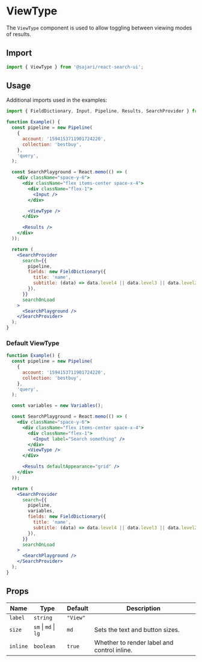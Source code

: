 
<SEO
  title="ViewType"
  scope="Search UI"
  description="The ViewType component is used to allow toggling between viewing modes of results."
/>

# ViewType

The `ViewType` component is used to allow toggling between viewing modes of results.

## Import

```js
import { ViewType } from '@sajari/react-search-ui';
```

## Usage

Additional imports used in the examples:

```js
import { FieldDictionary, Input, Pipeline, Results, SearchProvider } from '@sajari/react-search-ui';
```

```jsx
function Example() {
  const pipeline = new Pipeline(
    {
      account: '1594153711901724220',
      collection: 'bestbuy',
    },
    'query',
  );

  const SearchPlayground = React.memo(() => (
    <div className="space-y-6">
      <div className="flex items-center space-x-4">
        <div className="flex-1">
          <Input />
        </div>

        <ViewType />
      </div>

      <Results />
    </div>
  ));

  return (
    <SearchProvider
      search={{
        pipeline,
        fields: new FieldDictionary({
          title: 'name',
          subtitle: (data) => data.level4 || data.level3 || data.level2 || data.level1 || data.brand,
        }),
      }}
      searchOnLoad
    >
      <SearchPlayground />
    </SearchProvider>
  );
}
```

### Default ViewType

```jsx
function Example() {
  const pipeline = new Pipeline(
    {
      account: '1594153711901724220',
      collection: 'bestbuy',
    },
    'query',
  );

  const variables = new Variables();

  const SearchPlayground = React.memo(() => (
    <div className="space-y-6">
      <div className="flex items-center space-x-4">
        <div className="flex-1">
          <Input label="Search something" />
        </div>
        <ViewType />
      </div>

      <Results defaultAppearance="grid" />
    </div>
  ));

  return (
    <SearchProvider
      search={{
        pipeline,
        variables,
        fields: new FieldDictionary({
          title: 'name',
          subtitle: (data) => data.level4 || data.level3 || data.level2 || data.level1 || data.brand,
        }),
      }}
      searchOnLoad
    >
      <SearchPlayground />
    </SearchProvider>
  );
}
```

## Props

| Name     | Type                 | Default  | Description                                 |
| -------- | -------------------- | -------- | ------------------------------------------- |
| `label`  | `string`             | `"View"` |                                             |
| `size`   | `sm` \| `md` \| `lg` | `md`     | Sets the text and button sizes.             |
| `inline` | `boolean`            | `true`   | Whether to render label and control inline. |
